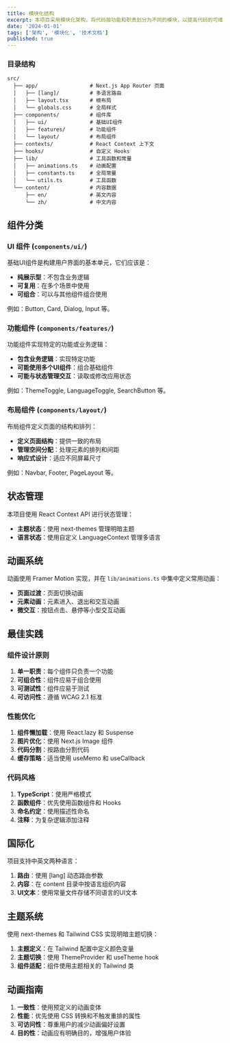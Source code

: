 ---
title: 模块化结构
excerpt: 本项目采用模块化架构，将代码按功能和职责划分为不同的模块，以提高代码的可维护性、可测试性和可复用性。
date: '2024-01-01'
tags: ['架构', '模块化', '技术文档']
published: true
---

### 目录结构

```
src/
  ├── app/                 # Next.js App Router 页面
  │   ├── [lang]/          # 多语言路由
  │   ├── layout.tsx       # 根布局
  │   └── globals.css      # 全局样式
  ├── components/          # 组件库
  │   ├── ui/              # 基础UI组件
  │   ├── features/        # 功能组件
  │   └── layout/          # 布局组件
  ├── contexts/            # React Context 上下文
  ├── hooks/               # 自定义 Hooks
  ├── lib/                 # 工具函数和常量
  │   ├── animations.ts    # 动画配置
  │   ├── constants.ts     # 全局常量
  │   └── utils.ts         # 工具函数
  └── content/             # 内容数据
      ├── en/              # 英文内容
      └── zh/              # 中文内容
```

## 组件分类

### UI 组件 (`components/ui/`)

基础UI组件是构建用户界面的基本单元，它们应该是：

- **纯展示型**：不包含业务逻辑
- **可复用**：在多个场景中使用
- **可组合**：可以与其他组件组合使用

例如：Button, Card, Dialog, Input 等。

### 功能组件 (`components/features/`)

功能组件实现特定的功能或业务逻辑：

- **包含业务逻辑**：实现特定功能
- **可能使用多个UI组件**：组合基础组件
- **可能与状态管理交互**：读取或修改应用状态

例如：ThemeToggle, LanguageToggle, SearchButton 等。

### 布局组件 (`components/layout/`)

布局组件定义页面的结构和排列：

- **定义页面结构**：提供一致的布局
- **管理空间分配**：处理元素的排列和间距
- **响应式设计**：适应不同屏幕尺寸

例如：Navbar, Footer, PageLayout 等。

## 状态管理

本项目使用 React Context API 进行状态管理：

- **主题状态**：使用 next-themes 管理明暗主题
- **语言状态**：使用自定义 LanguageContext 管理多语言

## 动画系统

动画使用 Framer Motion 实现，并在 `lib/animations.ts` 中集中定义常用动画：

- **页面过渡**：页面切换动画
- **元素动画**：元素进入、退出和交互动画
- **微交互**：按钮点击、悬停等小型交互动画

## 最佳实践

### 组件设计原则

1. **单一职责**：每个组件只负责一个功能
2. **可组合性**：组件应易于组合使用
3. **可测试性**：组件应易于测试
4. **可访问性**：遵循 WCAG 2.1 标准

### 性能优化

1. **组件懒加载**：使用 React.lazy 和 Suspense
2. **图片优化**：使用 Next.js Image 组件
3. **代码分割**：按路由分割代码
4. **缓存策略**：适当使用 useMemo 和 useCallback

### 代码风格

1. **TypeScript**：使用严格模式
2. **函数组件**：优先使用函数组件和 Hooks
3. **命名约定**：使用描述性命名
4. **注释**：为复杂逻辑添加注释

## 国际化

项目支持中英文两种语言：

1. **路由**：使用 [lang] 动态路由参数
2. **内容**：在 content 目录中按语言组织内容
3. **UI文本**：使用常量文件存储不同语言的UI文本

## 主题系统

使用 next-themes 和 Tailwind CSS 实现明暗主题切换：

1. **主题定义**：在 Tailwind 配置中定义颜色变量
2. **主题切换**：使用 ThemeProvider 和 useTheme hook
3. **组件适配**：组件使用主题相关的 Tailwind 类

## 动画指南

1. **一致性**：使用预定义的动画变体
2. **性能**：优先使用 CSS 转换和不触发重排的属性
3. **可访问性**：尊重用户的减少动画偏好设置
4. **目的性**：动画应有明确目的，增强用户体验